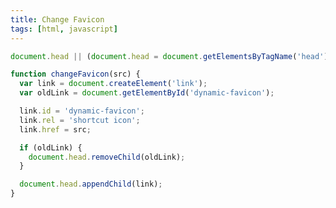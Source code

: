 ```yaml
---
title: Change Favicon
tags: [html, javascript]
---
```


```js
document.head || (document.head = document.getElementsByTagName('head')[0]);

function changeFavicon(src) {
  var link = document.createElement('link');
  var oldLink = document.getElementById('dynamic-favicon');

  link.id = 'dynamic-favicon';
  link.rel = 'shortcut icon';
  link.href = src;

  if (oldLink) {
    document.head.removeChild(oldLink);
  }

  document.head.appendChild(link);
}
```
